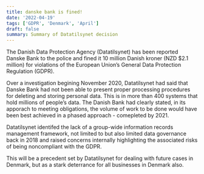 ```yaml
---
title: danske bank is fined!
date: '2022-04-19'
tags: ['GDPR', 'Denmark', 'April']
draft: false
summary: Summary of Datatilsynet decision
---
```


The Danish Data Protection Agency (Datatilsynet) has been reported Danske Bank to the police and fined it 10 million Danish kroner (NZD $2.1 million) for violations of the European Union’s General Data Protection Regulation (GDPR).

Over a investigation begining November 2020, Datatilsynet had said that Danske Bank had not been able to present proper processing procedures for deleting and storing personal data. This is in more than 400 systems that hold millions of people’s data. The Danish Bank had clearly stated, in its apporach to meeting obligations, the volume of work to be done would have been best achieved in a phased approach - comepleted by 2021.

Datatilsynet identifed the lack of a group-wide information records management framework, not limited to but also limited data governance back in 2018 and raised concerns internally highlighting the associated risks of being noncompliant with the GDPR. 

This will be a precedent set by Datatilsynet for dealing with future cases in Denmark, but as a stark deterrance for all businesses in Denmark also.
